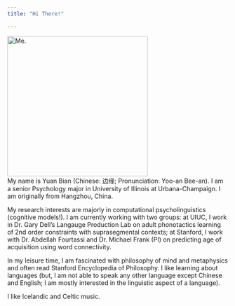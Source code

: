 ```yaml
---
title: "Hi There!"

---
```


<img src="Yuan.jpg" alt="Me." width="320" height="320" />
<br>
My name is Yuan Bian (Chinese: 边缘; Pronunciation: Yoo-an Bee-an). I am a senior Psychology major in University of Illinois at Urbana-Champaign. I am originally from Hangzhou, China.

My research interests are majorly in computational psycholinguistics (cognitive models!). I am currently working with two groups: at UIUC, I work in Dr. Gary Dell's Langauge Production Lab on adult phonotactics learning of 2nd order constraints with suprasegmental contexts; at Stanford, I work with Dr. Abdellah Fourtassi and Dr. Michael Frank (PI) on predicting age of acquisition using word connectivity.

In my leisure time, I am fascinated with philosophy of mind and metaphysics and often read Stanford Encyclopedia of Philosophy. I like learning about languages (but, I am not able to speak any other language except Chinese and English; I am mostly interested in the linguistic aspect of a language).

I like Icelandic and Celtic music.

